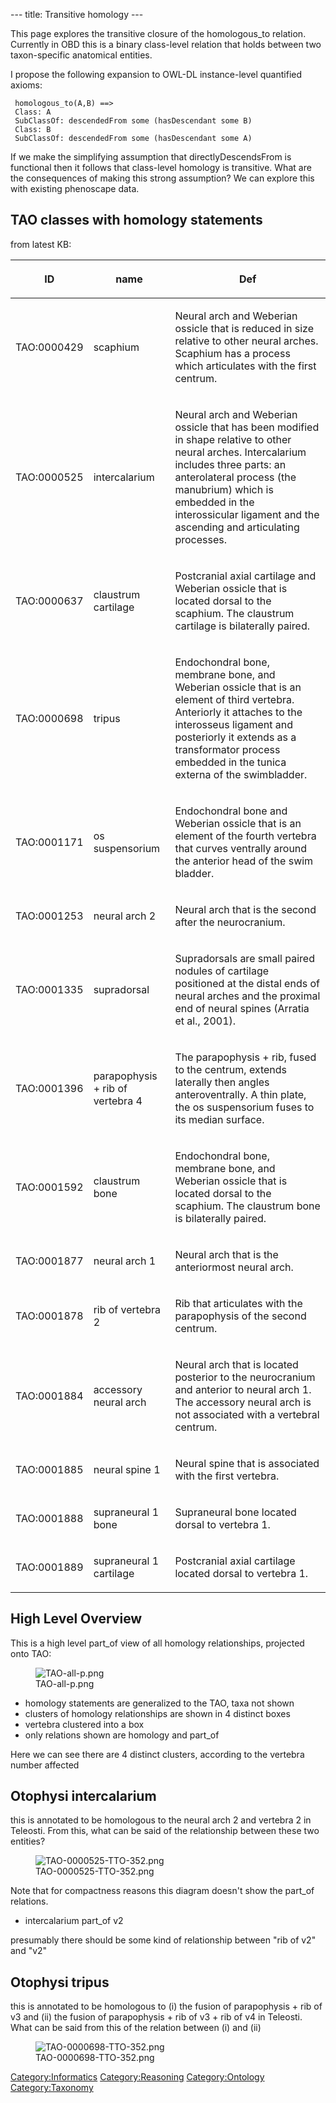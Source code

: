 ---
title: Transitive homology
---

This page explores the transitive closure of the homologous_to relation. Currently in OBD this is a binary class-level relation that holds between two taxon-specific anatomical entities.

I propose the following expansion to OWL-DL instance-level quantified axioms:

  homologous_to(A,B) ==>
  Class: A
  SubClassOf: descendedFrom some (hasDescendant some B)
  Class: B
  SubClassOf: descendedFrom some (hasDescendant some A)

If we make the simplifying assumption that directlyDescendsFrom is functional then it follows that class-level homology is transitive. What are the consequences of making this strong assumption? We can explore this with existing phenoscape data.

== TAO classes with homology statements ==

from latest KB:

{|class="wikitable" style="text-align:center" border="1"
|-
! ID
! name
! Def
|-
| TAO:0000429
| scaphium
| Neural arch and Weberian ossicle that is reduced in size relative to other neural arches.  Scaphium has a process which articulates with the first centrum.
|-
| TAO:0000525
| intercalarium
| Neural arch and Weberian ossicle that has been modified in shape relative to other neural arches. Intercalarium includes three parts: an anterolateral process (the manubrium) which is embedded in the interossicular ligament and the ascending and articulating processes.
|-
| TAO:0000637
| claustrum cartilage
| Postcranial axial cartilage and Weberian ossicle that is located dorsal to the scaphium. The claustrum cartilage is bilaterally paired.
|-
| TAO:0000698
| tripus
| Endochondral bone, membrane bone, and Weberian ossicle that is an element of third vertebra. Anteriorly it attaches to the interosseus ligament and posteriorly it extends as a transformator process embedded in the tunica externa of the swimbladder.
|-
| TAO:0001171
| os suspensorium
| Endochondral bone and Weberian ossicle that is an element of the fourth vertebra that curves ventrally around the anterior head of the swim bladder.
|-
| TAO:0001253
| neural arch 2
| Neural arch that is the second after the neurocranium.
|-
| TAO:0001335
| supradorsal
| Supradorsals are small paired nodules of cartilage positioned at the distal ends of neural arches and the proximal end of neural spines (Arratia et al., 2001).
|-
| TAO:0001396
| parapophysis + rib of vertebra 4
| The parapophysis + rib, fused to the centrum, extends laterally then angles anteroventrally. A thin plate, the os suspensorium fuses to its median surface.
|-
| TAO:0001592
| claustrum bone
| Endochondral bone, membrane bone, and Weberian ossicle that is located dorsal to the scaphium. The claustrum bone is bilaterally paired.
|-
| TAO:0001877
| neural arch 1
| Neural arch that is the anteriormost neural arch.
|-
| TAO:0001878
| rib of vertebra 2
| Rib that articulates with the parapophysis of the second centrum.
|-
| TAO:0001884
| accessory neural arch
| Neural arch that is located posterior to the neurocranium and anterior to neural arch 1.  The accessory neural arch is not associated with a vertebral centrum.
|-
| TAO:0001885
| neural spine 1
| Neural spine that is associated with the first vertebra.
|-
| TAO:0001888
| supraneural 1 bone
| Supraneural bone located dorsal to vertebra 1.
|-
| TAO:0001889
| supraneural 1 cartilage
| Postcranial axial cartilage located dorsal to vertebra 1.
|}
== High Level Overview ==

This is a high level part_of view of all homology relationships, projected onto TAO:

[[Image:TAO-all-p.png]]

* homology statements are generalized to the TAO, taxa not shown
* clusters of homology relationships are shown in 4 distinct boxes
* vertebra clustered into a box
* only relations shown are homology and part_of

Here we can see there are 4 distinct clusters, according to the vertebra number affected

== Otophysi intercalarium ==

this is annotated to be homologous to the neural arch 2 and vertebra 2 in Teleosti. From this, what can be said of the relationship between these two entities?

[[Image:TAO-0000525-TTO-352.png]]

Note that for compactness reasons this diagram doesn't show the part_of relations.

* intercalarium part_of v2

presumably there should be some kind of relationship between "rib of v2" and "v2"

== Otophysi tripus ==

this is annotated to be homologous to (i) the fusion of parapophysis + rib of v3 and (ii) the fusion of parapophysis + rib of v3 + rib of v4 in Teleosti. What can be said from this of the relation between (i) and (ii)

[[Image:TAO-0000698-TTO-352.png]]

[[Category:Informatics]]
[[Category:Reasoning]]
[[Category:Ontology]]
[[Category:Taxonomy]]